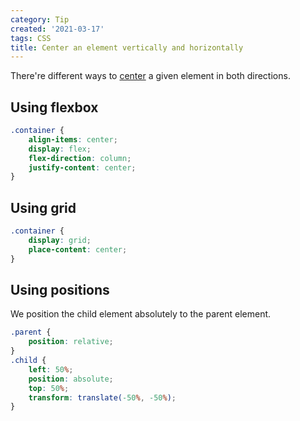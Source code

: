 ```yaml
---
category: Tip
created: '2021-03-17'
tags: CSS
title: Center an element vertically and horizontally
---
```


There're different ways to [center](https://phuoc.ng/collection/css-layout/centering/) a given element in both directions.

## Using flexbox

```css
.container {
    align-items: center;
    display: flex;
    flex-direction: column;
    justify-content: center;
}
```

## Using grid

```css
.container {
    display: grid;
    place-content: center;
}
```

## Using positions

We position the child element absolutely to the parent element.

```css
.parent {
    position: relative;
}
.child {
    left: 50%;
    position: absolute;
    top: 50%;
    transform: translate(-50%, -50%);
}
```
